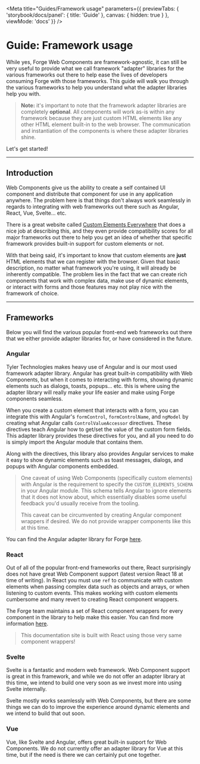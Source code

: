 
<Meta title="Guides/Framework usage" parameters={{
  previewTabs: {
    'storybook/docs/panel': { title: 'Guide' },
    canvas: { hidden: true }
  },
  viewMode: 'docs'
}} />

<PageSection>

# Guide: Framework usage

While yes, Forge Web Components are framework-agnostic, it can still be very useful to provide what we call framework "adapter" libraries for the various frameworks
out there to help ease the lives of developers consuming Forge with those frameworks. This guide will walk you through the various frameworks to help you understand
what the adapter libraries help you with.

> **Note:** it's important to note that the framework adapter libraries are completely **optional**. All components will work as-is within any framework because they
> are just custom HTML elements like any other HTML element built-in to the web browser. The communication and instantiation of the components is where these adapter
> libraries shine.

Let's get started!

</PageSection>

---

<PageSection>

## Introduction

Web Components give us the ability to create a self contained UI component and distribute that component for use in any application anywhere. The problem here is that
things don't always work seamlessly in regards to integrating with web frameworks out there such as Angular, React, Vue, Svelte... etc.

There is a great website called [Custom Elements Everywhere](https://custom-elements-everywhere.com/) that does a nice job at describing this, and they even provide
compatibility scores for all major frameworks out there to help you get an idea of whether that specific framework provides built-in support for custom elements or not.

With that being said, it's important to know that custom elements are **just** HTML elements that we can register with the browser. Given that basic description, no matter
what framework you're using, it will already be inherently compatible. The problem lies in the fact that we can create rich components that work with complex data,
make use of dynamic elements, or interact with forms and those features may not play nice with the framework of choice.

</PageSection>

--- 

<PageSection>

## Frameworks

Below you will find the various popular front-end web frameworks out there that we either provide adapter libraries for, or have considered in the future.

### Angular

Tyler Technologies makes heavy use of Angular and is our most used framework adapter library. Angular has great built-in compatibility with Web Components,
but when it comes to interacting with forms, showing dynamic elements such as dialogs, toasts, popups... etc. this is where using the adapter library will really make
your life easier and make using Forge components seamless.

When you create a custom element that interacts with a form, you can integrate this with Angular's `formControl`, `formControlName`, and `ngModel` by creating what
Angular calls `ControlValueAccessor` directives. These directives teach Angular how to get/set the value of the custom form fields. This adapter library provides these
directives for you, and all you need to do is simply import the Angular module that contains them.

Along with the directives, this library also provides Angular services to make it easy to show dynamic elements such as toast messages, dialogs, and popups with Angular
components embedded.

> One caveat of using Web Components (specifically custom elements) with Angular is the requirement to specify the `CUSTOM_ELEMENTS_SCHEMA` in your Angular module. This
> schema tells Angular to ignore elements that it does not know about, which essentially disables some useful feedback you'd usually receive from the tooling.
>
> This caveat can be circumvented by creating Angular component wrappers if desired. We do not provide wrapper components like this at this time.

You can find the Angular adapter library for Forge [here](https://github.com/tyler-technologies-oss/forge-angular).

### React

Out of all of the popular front-end frameworks out there, React surprisingly does not have great Web Component support (latest version React 18 at time of writing).
In React you must use `ref` to communicate with custom elements when passing complex data such as objects and arrays, or when listening to custom events. This makes
working with custom elements cumbersome and many revert to creating React component wrappers.

The Forge team maintains a set of React component wrappers for every component in the library to help make this easier. You can find more information [here](https://github.com/tyler-technologies-oss/forge-react).

> This documentation site is built with React using those very same component wrappers!

### Svelte

Svelte is a fantastic and modern web framework. Web Component support is great in this framework, and while we do not offer an adapter library at this time, we intend
to build one very soon as we invest more into using Svelte internally.

Svelte mostly works seamlessly with Web Components, but there are some things we can do to improve the experience around dynamic elements and we intend to build that out soon.

### Vue

Vue, like Svelte and Angular, offers great built-in support for Web Components. We do not currently offer an adapter library for Vue at this time, but if the need is there
we can certainly put one together.

</PageSection>
